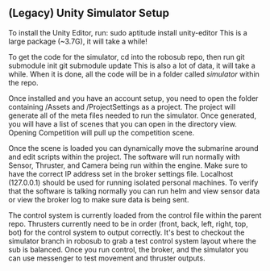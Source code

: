 ## (Legacy) Unity Simulator Setup
To install the Unity Editor, run:
  sudo aptitude install unity-editor
This is a large package (~3.7G), it will take a while!

To get the code for the simulator, cd into the robosub repo, then run
  git submodule init
  git submodule update
This is also a lot of data, it will take a while. When it is done, all the code will be in a folder called *simulator* within the repo.

Once installed and you have an account setup, you need to open the folder containing /Assets and /ProjectSettings as a project. The project will generate all of the meta files needed to run the simulator. Once generated, you will have a list of scenes that you can open in the directory view. Opening Competition will pull up the competition scene.

Once the scene is loaded you can dynamically move the submarine around and edit scripts within the project. The software will run normally with Sensor, Thruster, and Camera being run within the engine. Make sure to have the correct IP address set in the broker settings file. Localhost (127.0.0.1) should be used for running isolated personal machines. To verify that the software is talking normally you can run helm and view sensor data or view the broker log to make sure data is being sent.

The control system is currently loaded from the control file within the parent repo. Thrusters currently need to be in order (front, back, left, right, top, bot) for the control system to output correctly. It's best to checkout the simulator branch in robosub to grab a test control system layout where the sub is balanced. Once you run control, the broker, and the simulator you can use messenger to test movement and thruster outputs.
